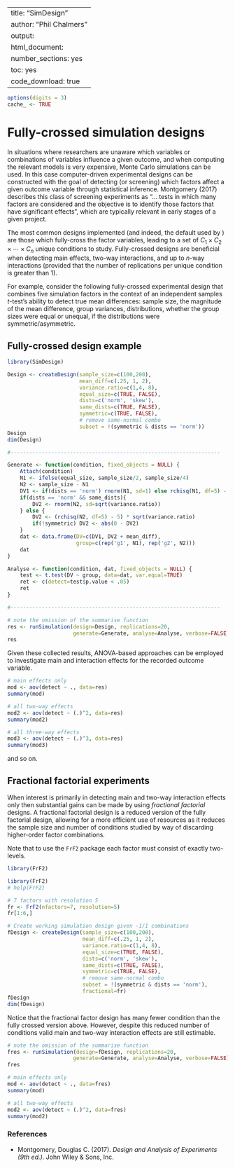 %\VignetteIndexEntry{SimDesign}
%\VignetteEngine{knitr::knitr}
---
title: "SimDesign"
author: "Phil Chalmers"
output:
  html_document:
    number_sections: yes
    toc: yes
    code_download: true
---

```r
options(digits = 3)
cache_ <- TRUE
```


# Fully-crossed simulation designs

In situations where researchers are unaware which variables or combinations of variables influence a given outcome, and when computing the relevant models is very expensive, Monte Carlo simulations can be used. In this case computer-driven experimental designs can be constructed with the goal of detecting (or screening) which factors affect a given outcome variable through statistical inference. Montgomery (2017) describes this class of screening experiments as "... tests in which many factors are considered and the objective is to identify those factors that have significant effects", which are typically relevant in early stages of a given project.

The most common designs implemented (and indeed, the default used by \code{createDesign()}) are those which fully-cross the factor variables, leading to a set of $C_1\times C_2 \times \cdots \times C_n$ unique conditions to study. Fully-crossed designs are beneficial when detecting main effects, two-way interactions, and up to $n$-way interactions (provided that the number of replications per unique condition is greater than 1).

For example, consider the following fully-crossed experimental design that combines five simulation factors in the context of an independent samples $t$-test's ability to detect true mean differences: sample size, the magnitude of the mean difference, group variances, distributions, whether the group sizes were equal or unequal, if the distributions were symmetric/asymmetric.

## Fully-crossed design example

```r
library(SimDesign)

Design <- createDesign(sample_size=c(100,200),
                       mean_diff=c(.25, 1, 2),
                       variance.ratio=c(1,4, 8),
                       equal_size=c(TRUE, FALSE),
                       dists=c('norm', 'skew'),
                       same_dists=c(TRUE, FALSE),
                       symmetric=c(TRUE, FALSE),
                       # remove same-normal combo
                       subset = !(symmetric & dists == 'norm'))
Design
dim(Design)

#-------------------------------------------------------------------

Generate <- function(condition, fixed_objects = NULL) {
    Attach(condition)
    N1 <- ifelse(equal_size, sample_size/2, sample_size/4)
    N2 <- sample_size - N1
    DV1 <- if(dists == 'norm') rnorm(N1, sd=1) else rchisq(N1, df=5) - 5
    if(dists == 'norm' && same_dists){ 
        DV2 <- rnorm(N2, sd=sqrt(variance.ratio))
    } else {
        DV2 <- (rchisq(N2, df=5) - 5) * sqrt(variance.ratio)
        if(!symmetric) DV2 <- abs(0 - DV2)
    }
    dat <- data.frame(DV=c(DV1, DV2 + mean_diff), 
                      group=c(rep('g1', N1), rep('g2', N2)))
    dat
}

Analyse <- function(condition, dat, fixed_objects = NULL) {
    test <- t.test(DV ~ group, data=dat, var.equal=TRUE)
    ret <- c(detect=test$p.value < .05)
    ret
}

#-------------------------------------------------------------------

# note the omission of the summarise function
res <- runSimulation(design=Design, replications=20, 
                     generate=Generate, analyse=Analyse, verbose=FALSE)
res
```

Given these collected results, ANOVA-based approaches can be employed to investigate main and interaction effects for the recorded outcome variable.

```r
# main effects only
mod <- aov(detect ~ ., data=res)
summary(mod)

# all two-way effects
mod2 <- aov(detect ~ (.)^2, data=res)
summary(mod2)

# all three-way effects
mod3 <- aov(detect ~ (.)^3, data=res)
summary(mod3)
```
and so on. 

## Fractional factorial experiments

When interest is primarily in detecting main and two-way interaction effects only then substantial gains can be made by using *fractional factorial* designs. A fractional factorial design is a reduced version of the fully factorial design, allowing for a more efficient use of resources as it reduces the sample size and number of conditions studied by way of discarding higher-order factor combinations. 

Note that to use the `FrF2` package each factor must consist of exactly two-levels. 

```r
library(FrF2)
```


```r
library(FrF2)
# help(FrF2)

# 7 factors with resolution 5
fr <- FrF2(nfactors=7, resolution=5)
fr[1:6,]

# Create working simulation design given -1/1 combinations
fDesign <- createDesign(sample_size=c(100,200),
                        mean_diff=c(.25, 1, 2),
                        variance.ratio=c(1,4, 8),
                        equal_size=c(TRUE, FALSE),
                        dists=c('norm', 'skew'),
                        same_dists=c(TRUE, FALSE),
                        symmetric=c(TRUE, FALSE),
                        # remove same-normal combo
                        subset = !(symmetric & dists == 'norm'),
					    fractional=fr)
fDesign
dim(fDesign)
```

Notice that the fractional factor design has many fewer condition than the fully crossed version above. However, despite this reduced number of conditions valid main and two-way interaction effects are still estimable.

```r
# note the omission of the summarise function
fres <- runSimulation(design=fDesign, replications=20, 
                     generate=Generate, analyse=Analyse, verbose=FALSE)
fres
```

```r
# main effects only
mod <- aov(detect ~ ., data=fres)
summary(mod)

# all two-way effects
mod2 <- aov(detect ~ (.)^2, data=fres)
summary(mod2)
```



### References

- Montgomery, Douglas C. (2017). *Design and Analysis of Experiments (9th ed.)*. John Wiley & Sons, Inc.

